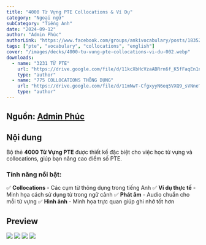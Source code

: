 ```yaml
---
title: "4000 Từ Vựng PTE Collocations & Ví Dụ"
category: "Ngoại ngữ"
subCategory: "Tiếng Anh"
date: "2024-09-12"
author: "Admin Phúc"
authorLink: "https://www.facebook.com/groups/ankivocabulary/posts/1835202733906042/"
tags: ["pte", "vocabulary", "collocations", "english"]
cover: "/images/decks/4000-tu-vung-pte-collocations-vi-du-002.webp"
downloads:
  - name: "3231 TỪ PTE"
    url: "https://drive.google.com/file/d/11kcXbHcVzaABRrn6f_K5fFaqEn1nUFDC/view?usp=sharing"
    type: "author"
  - name: "775 COLLOCATIONS THÔNG DỤNG"
    url: "https://drive.google.com/file/d/11mNwT-CfgxyyN6eq5VXQ9_sVNneTM5wP/view?usp=sharing"
    type: "author"
---
```


## Nguồn: [Admin Phúc](https://www.facebook.com/groups/ankivocabulary/posts/1835202733906042/)

## Nội dung

Bộ thẻ **4000 Từ Vựng PTE** được thiết kế đặc biệt cho việc học từ vựng và collocations, giúp bạn nâng cao điểm số PTE.

### **Tính năng nổi bật:**

✅ **Collocations** - Các cụm từ thông dụng trong tiếng Anh
✅ **Ví dụ thực tế** - Minh họa cách sử dụng từ trong ngữ cảnh
✅ **Phát âm** - Audio chuẩn cho mỗi từ vựng
✅ **Hình ảnh** - Minh họa trực quan giúp ghi nhớ tốt hơn

## Preview

![](/images/decks/4000-tu-vung-pte-collocations-vi-du-001.webp)
![](/images/decks/4000-tu-vung-pte-collocations-vi-du-002.webp)
![](/images/decks/4000-tu-vung-pte-collocations-vi-du-003.webp)
![](/images/decks/4000-tu-vung-pte-collocations-vi-du-004.webp)